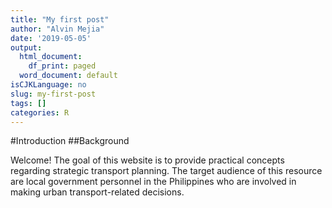 ```yaml
---
title: "My first post"
author: "Alvin Mejia"
date: '2019-05-05'
output:
  html_document:
    df_print: paged
  word_document: default
isCJKLanguage: no
slug: my-first-post
tags: []
categories: R
---
```

#Introduction
##Background

Welcome! The goal of this website is to provide practical concepts regarding strategic transport planning. The target audience of this resource are local government personnel in the Philippines who are involved in making urban transport-related decisions.




